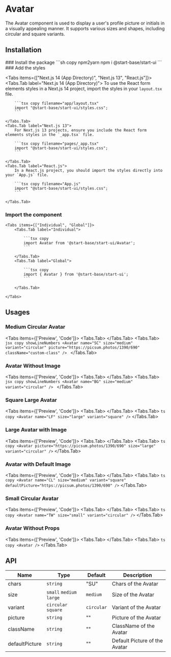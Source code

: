 
# Avatar

The Avatar component is used to display a user's profile picture or initials in a visually appealing manner. It supports various sizes and shapes, including circular and square variants.

## Installation

<Steps>
### Install the package
```sh copy npm2yarn
npm i @start-base/start-ui
```
### Add the styles

<Tabs items={["Next.js 14 (App Directory)", "Next.js 13", "React.js"]}>
    <Tabs.Tab label="Next.js 14 (App Directory)">
        To use the React form elements styles in a Next.js 14 project, import the styles in your `layout.tsx` file.

        ```tsx copy filename="app/layout.tsx"
        import "@start-base/start-ui/styles.css";
        ```

    </Tabs.Tab>
    <Tabs.Tab label="Next.js 13">
        For Next.js 13 projects, ensure you include the React form elements styles in the `_app.tsx` file.

        ```tsx copy filename="pages/_app.tsx"
        import "@start-base/start-ui/styles.css";
        ```

    </Tabs.Tab>
    <Tabs.Tab label="React.js">
        In a React.js project, you should import the styles directly into your `App.js` file.

        ```tsx copy filename="App.js"
        import "@start-base/start-ui/styles.css";
        ```

    </Tabs.Tab>

</Tabs>

### Import the component

    <Tabs items={["Individual", "Global"]}>
        <Tabs.Tab label="Individual">

            ```tsx copy
            import Avatar from '@start-base/start-ui/Avatar';
            ```

        </Tabs.Tab>
        <Tabs.Tab label="Global">

            ```tsx copy
            import { Avatar } from '@start-base/start-ui';
            ```

        </Tabs.Tab>

    </Tabs>

</Steps>

## Usages

### Medium Circular Avatar

<Tabs items={['Preview', 'Code']}>
  <Tabs.Tab>
    <Preview height="200px">
      <Avatar
        name="SC"
        size="medium"
        variant="circular"
        picture="https://picsum.photos/1390/690"
        className="custom-class"
      />
    </Preview>
  </Tabs.Tab>
  <Tabs.Tab>
    ```jsx copy showLineNumbers
    <Avatar
      name="SC"
      size="medium"
      variant="circular"
      picture="https://picsum.photos/1390/690"
      className="custom-class"
    />
    ```
  </Tabs.Tab>
</Tabs>

### Avatar Without Image

<Tabs items={['Preview', 'Code']}>
  <Tabs.Tab>
    <Preview height="200px">
      <Avatar name="BG" size="medium" variant="circular" />
    </Preview>
  </Tabs.Tab>
  <Tabs.Tab>
    ```jsx copy showLineNumbers
    <Avatar name="BG" size="medium" variant="circular" />
    ```
  </Tabs.Tab>
</Tabs>

### Square Large Avatar

<Tabs items={['Preview', 'Code']}>
  <Tabs.Tab>
    <Preview height="200px">
      <Avatar name="LF" size="large" variant="square" />
    </Preview>
  </Tabs.Tab>
  <Tabs.Tab>
    ``` ts copy
    <Avatar name="LF" size="large" variant="square" />
    ```
  </Tabs.Tab>
</Tabs>

### Large Avatar with Image

<Tabs items={['Preview', 'Code']}>
  <Tabs.Tab>
    <Preview height="200px">
      <Avatar
        picture="https://picsum.photos/1390/690"
        size="large"
        variant="circular"
      />
    </Preview>
  </Tabs.Tab>
  <Tabs.Tab>
    ``` ts copy
    <Avatar
      picture="https://picsum.photos/1390/690"
      size="large"
      variant="circular"
    />
    ```
  </Tabs.Tab>
</Tabs>

### Avatar with Default Image

<Tabs items={['Preview', 'Code']}>
  <Tabs.Tab>
    <Preview height="200px">
      <Avatar
        name="CL"
        size="medium"
        variant="square"
        defaultPicture="https://picsum.photos/1390/690"
      />
    </Preview>
  </Tabs.Tab>
  <Tabs.Tab>
    ``` ts copy
    <Avatar
      name="CL"
      size="medium"
      variant="square"
      defaultPicture="https://picsum.photos/1390/690"
    />
    ```
  </Tabs.Tab>
</Tabs>

### Small Circular Avatar

<Tabs items={['Preview', 'Code']}>
  <Tabs.Tab>
    <Preview height="200px">
      <Avatar name="TW" size="small" variant="circular" />
    </Preview>
  </Tabs.Tab>
  <Tabs.Tab>
    ``` ts copy
    <Avatar name="TW" size="small" variant="circular" />
    ```
  </Tabs.Tab>
</Tabs>

### Avatar Without Props

<Tabs items={['Preview', 'Code']}>
  <Tabs.Tab>
    <Preview height="200px">
      <Avatar />
    </Preview>
  </Tabs.Tab>
  <Tabs.Tab>
    ``` ts copy
    <Avatar />
    ```
  </Tabs.Tab>
</Tabs>

## API

| Name           | Type                     | Default    | Description                   |
| -------------- | ------------------------ | ---------- | ----------------------------- |
| chars          | `string`                 | "SU"       | Chars of the Avatar           |
| size           | `small` `medium` `large` | `medium`   | Size of the Avatar            |
| variant        | `circular` `square`      | `circular` | Variant of the Avatar         |
| picture        | `string`                 | ""         | Picture of the Avatar         |
| className      | `string`                 | ""         | ClassName of the Avatar       |
| defaultPicture | `string`                 | ""         | Default Picture of the Avatar |
